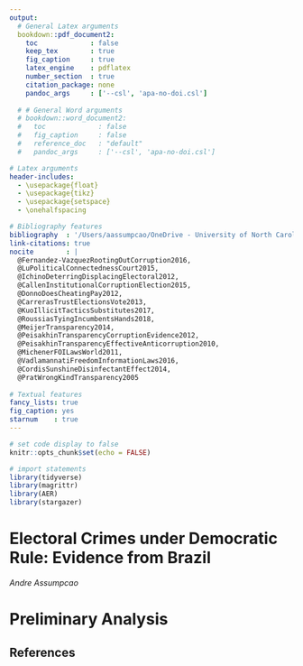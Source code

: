 ```yaml
---
output:
  # General Latex arguments
  bookdown::pdf_document2:
    toc             : false
    keep_tex        : true
    fig_caption     : true
    latex_engine    : pdflatex
    number_section  : true
    citation_package: none
    pandoc_args     : ['--csl', 'apa-no-doi.csl']
    
  # # General Word arguments
  # bookdown::word_document2:
  #   toc             : false
  #   fig_caption     : false
  #   reference_doc   : "default"
  #   pandoc_args     : ['--csl', 'apa-no-doi.csl']

# Latex arguments
header-includes:
  - \usepackage{float}
  - \usepackage{tikz}
  - \usepackage{setspace}
  - \onehalfspacing

# Bibliography features
bibliography  : '/Users/aassumpcao/OneDrive - University of North Carolina at Chapel Hill/Documents/Library/library.bib'
link-citations: true
nocite        : |
  @Fernandez-VazquezRootingOutCorruption2016, 
  @LuPoliticalConnectednessCourt2015,
  @IchinoDeterringDisplacingElectoral2012,
  @CallenInstitutionalCorruptionElection2015,
  @DonnoDoesCheatingPay2012,
  @CarrerasTrustElectionsVote2013,
  @KuoIllicitTacticsSubstitutes2017,
  @RoussiasTyingIncumbentsHands2018,
  @MeijerTransparency2014,
  @PeisakhinTransparencyCorruptionEvidence2012,
  @PeisakhinTransparencyEffectiveAnticorruption2010,
  @MichenerFOILawsWorld2011,
  @VadlamannatiFreedomInformationLaws2016,
  @CordisSunshineDisinfectantEffect2014,
  @PratWrongKindTransparency2005
  
# Textual features
fancy_lists: true
fig_caption: yes
starnum    : true
---
```

```r

# set code display to false
knitr::opts_chunk$set(echo = FALSE) 

# import statements
library(tidyverse)
library(magrittr)
library(AER)
library(stargazer)

```
# Electoral Crimes under Democratic Rule: Evidence from Brazil {#title1}

*Andre Assumpcao*

# Preliminary Analysis

\input{"./prospectus/tab_sumstats.tex}


## References